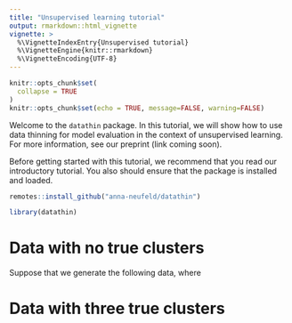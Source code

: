 ```yaml
---
title: "Unsupervised learning tutorial" 
output: rmarkdown::html_vignette
vignette: >
  %\VignetteIndexEntry{Unsupervised tutorial}
  %\VignetteEngine{knitr::rmarkdown}
  %\VignetteEncoding{UTF-8}
---
```


```r
knitr::opts_chunk$set(
  collapse = TRUE
)
knitr::opts_chunk$set(echo = TRUE, message=FALSE, warning=FALSE)
```

Welcome to the `datathin` package. In this tutorial, we will show how to use data thinning for model evaluation in the context of unsupervised learning. For more information, see our preprint (link coming soon).

Before getting started with this tutorial, we recommend that you read our introductory tutorial. You also should ensure that the package is installed and loaded. 


```r
remotes::install_github("anna-neufeld/datathin")
```

```r
library(datathin)
```


# Data with no true clusters

Suppose that we generate the following data, where 





# Data with three true clusters


